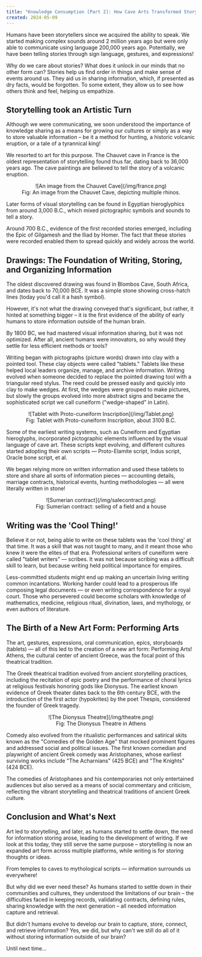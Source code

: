 ```yaml
---
title: "Knowledge Consumption [Part 2]: How Cave Arts Transformed Storytelling, Writing, and Organizing Information, Forever"
created: 2024-05-09
---
```


Humans have been storytellers since we acquired the ability to speak. We started making complex sounds around 2 million years ago but were only able to communicate using language 200,000 years ago. Potentially, we have been telling stories through sign language, gestures, and expressions!

Why do we care about stories? What does it unlock in our minds that no other form can? Stories help us find order in things and make sense of events around us. They aid us in sharing information, which, if presented as dry facts, would be forgotten. To some extent, they allow us to see how others think and feel, helping us empathize.


## Storytelling took an Artistic Turn

Although we were communicating, we soon understood the importance of knowledge sharing as a means for growing our cultures or simply as a way to store valuable information – be it a method for hunting, a historic volcanic eruption, or a tale of a tyrannical king!

We resorted to art for this purpose. The Chauvet cave in France is the oldest representation of storytelling found thus far, dating back to 36,000 years ago. The cave paintings are believed to tell the story of a volcanic eruption.

<center>![An image from the Chauvet Cave](/img/france.png)</center>
<center>Fig: An image from the Chauvet Cave, depicting multiple rhinos.</center>

Later forms of visual storytelling can be found in Egyptian hieroglyphics from around 3,000 B.C., which mixed pictographic symbols and sounds to tell a story.

Around 700 B.C., evidence of the first recorded stories emerged, including the Epic of Gilgamesh and the Iliad by Homer. The fact that these stories were recorded enabled them to spread quickly and widely across the world.


## Drawings: The Foundation of Writing, Storing, and Organizing Information

The oldest discovered drawing was found in Blombos Cave, South Africa, and dates back to 70,000 BCE. It was a simple stone showing cross-hatch lines (today you'd call it a hash symbol).

However, it's not what the drawing conveyed that's significant, but rather, it hinted at something bigger – it is the first evidence of the ability of early humans to store information outside of the human brain.

By 1800 BC, we had mastered visual information sharing, but it was not optimized. After all, ancient humans were innovators, so why would they settle for less efficient methods or tools?

Writing began with pictographs (picture words) drawn into clay with a pointed tool. These clay objects were called "tablets." Tablets like these helped local leaders organize, manage, and archive information. Writing evolved when someone decided to replace the pointed drawing tool with a triangular reed stylus. The reed could be pressed easily and quickly into clay to make wedges. At first, the wedges were grouped to make pictures, but slowly the groups evolved into more abstract signs and became the sophisticated script we call cuneiform ("wedge-shaped" in Latin).

<center>![Tablet with Proto-cuneiform Inscription](/img/Tablet.png)</center>
<center>Fig: Tablet with Proto-cuneiform Inscription, about 3100 B.C.</center>

Some of the earliest writing systems, such as Cuneiform and Egyptian hieroglyphs, incorporated pictographic elements influenced by the visual language of cave art. These scripts kept evolving, and different cultures started adopting their own scripts — Proto-Elamite script, Indus script, Oracle bone script, et al.

We began relying more on written information and used these tablets to store and share all sorts of information pieces — accounting details, marriage contracts, historical events, hunting methodologies — all were literally written in stone!

<center>![Sumerian contract](/img/salecontract.png)</center>
<center>Fig: Sumerian contract: selling of a field and a house</center>


## Writing was the 'Cool Thing!'

Believe it or not, being able to write on these tablets was the 'cool thing' at that time. It was a skill that was not taught to many, and it meant those who knew it were the elites of that era. Professional writers of cuneiform were called "tablet writers" — scribes. It was not because scribing was a difficult skill to learn, but because writing held political importance for empires.

Less-committed students might end up making an uncertain living writing common incantations. Working harder could lead to a prosperous life composing legal documents — or even writing correspondence for a royal court. Those who persevered could become scholars with knowledge of mathematics, medicine, religious ritual, divination, laws, and mythology, or even authors of literature.


## The Birth of a New Art Form: Performing Arts

The art, gestures, expressions, oral communication, epics, storyboards (tablets) — all of this led to the creation of a new art form: Performing Arts! Athens, the cultural center of ancient Greece, was the focal point of this theatrical tradition.

The Greek theatrical tradition evolved from ancient storytelling practices, including the recitation of epic poetry and the performance of choral lyrics at religious festivals honoring gods like Dionysus. The earliest known evidence of Greek theater dates back to the 6th century BCE, with the introduction of the first actor (hypokrites) by the poet Thespis, considered the founder of Greek tragedy.

<center>![The Dionysus Theatre](/img/theatre.png)</center>
<center>Fig: The Dionysus Theatre in Athens</center>

Comedy also evolved from the ritualistic performances and satirical skits known as the "Comedies of the Golden Age" that mocked prominent figures and addressed social and political issues. The first known comedian and playwright of ancient Greek comedy was Aristophanes, whose earliest surviving works include "The Acharnians" (425 BCE) and "The Knights" (424 BCE).

The comedies of Aristophanes and his contemporaries not only entertained audiences but also served as a means of social commentary and criticism, reflecting the vibrant storytelling and theatrical traditions of ancient Greek culture.


## Conclusion and What's Next

Art led to storytelling, and later, as humans started to settle down, the need for information storing arose, leading to the development of writing. If we look at this today, they still serve the same purpose – storytelling is now an expanded art form across multiple platforms, while writing is for storing thoughts or ideas.

From temples to caves to mythological scripts — information surrounds us everywhere!

But why did we ever need these? As humans started to settle down in their communities and cultures, they understood the limitations of our brain – the difficulties faced in keeping records, validating contracts, defining rules, sharing knowledge with the next generation – all needed information capture and retrieval.

But didn't humans evolve to develop our brain to capture, store, connect, and retrieve information? Yes, we did, but why can't we still do all of it without storing information outside of our brain? 

Until next time…
